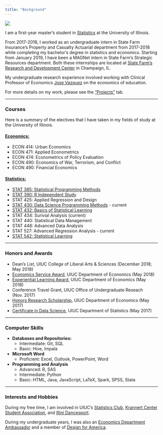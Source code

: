 ```yaml
---
title: "Background"
---
```


![](Timothy Chin.png)
  
I am a first-year master's student in [Statistics](https://stat.illinois.edu/academics/graduate-programs/degree-programs/ms-statistics){target="_blank"} at the University of Illinois. 
  
From 2017-2018, I worked as an undergraduate intern in State Farm Insurance's Property and Casualty Actuarial department from 2017-2018 while completing my bachelor's degree in statistics and economics. Starting from January 2019, I have been a MAGNet intern in State Farm's Strategic Resources department. Both these internships are located at [State Farm's Research and Development Center](https://rdc.statefarm/#!/home){target="_blank"} in Champaign, IL.  
  
My undergraduate research experience involved working with Clinical Professor of Economics [Jose Vazquez](https://chroniclevitae.com/people/194561-jose-vazquez/profile){target="_blank"} on the economics of education. 

For more details on my work, please see the ["Projects"](https://timothychin328.github.io/website/projects.html) tab.

  
***  
  
### Courses
  
Here is a summary of the electives that I have taken in my fields of study at the University of Illinois.

#### [**Economics:**](https://economics.illinois.edu/){target="_blank"}  
- ECON 414: Urban Economics  
- ECON 471: Applied Econometrics  
- ECON 474: Econometrics of Policy Evaluation  
- ECON 490: Economics of War, Terrorism, and Conflict
- ECON 490: Financial Economics  

#### [**Statistics:**](https://stat.illinois.edu/){target="_blank"}   
- [STAT 385: Statistical Programming Methods](http://stat385.stat.illinois.edu/){target="_blank"}  
- [STAT 390: R Independent Study](https://ytliu0.github.io/Stat390EF-R-Independent-Study-archive/index.html){target="_blank"}
- STAT 425: Applied Regression and Design  
- [STAT 430: Data Science Programming Methods](https://stat430.com) - current
- [STAT 432: Basics of Statistical Learning](https://daviddalpiaz.github.io/stat432sp18/){target="_blank"} 
- STAT 434: Surivial Analysis (current)
- STAT 440: Statistical Data Management  
- STAT 448: Advanced Data Analysis 
- STAT 527: Advanced Regression Analysis - current
- [STAT 542: Statistical Learning](https://publish.illinois.edu/liangf/teaching/stat-542/){target="_blank"}
  
***
  
### Honors and Awards
- Dean's List, UIUC College of Liberal Arts & Sciences (December 2018; May 2018)
- [Economics Service Award](https://economics.illinois.edu/resources/awards-scholarships/undergraduate/service-award){target="_blank"}, UIUC Department of Economics (May 2018)
- [Experiential Learning Award](https://economics.illinois.edu/resources/awards-scholarships/undergraduate/experiential-learning-award){target="_blank"}, UIUC Department of Economics (May 2018)
- Conference Travel Grant, UIUC Office of Undergraduate Reseach (Nov. 2017)
- [Honors Research Scholarship](https://economics.illinois.edu/resources/awards-scholarships/undergraduate/honors-research-scholarship){target="_blank"}, UIUC Department of Economics (May 2017)
- [Certificate in Data Science](https://drive.google.com/file/d/1a0_AyGOCeSVfyoClxZHgqi-XA4BVeOQK/view?usp=sharing){target="_blank"}, UIUC Department of Statistics (May 2017)

  
***
  
### Computer Skills
- **Databases and Repositories:**   
  - Intermediate: Git, SQL  
  - Basic: Hive, Impala  
- **Microsoft Word**  
  - Proficient: Excel, Outlook, PowerPoint, Word  
- **Programming and Analysis**  
  - Advanced: R, SAS  
  - Intermediate: Python  
  - Basic: HTML, Java, JavaScript, LaTeX, Spark, SPSS, Stata  

  
*** 
  
### Interests and Hobbies 
During my free time, I am involved in UIUC's [Statistics Club](https://stat.illinois.edu/illini-statistics-club){target="_blank"}, [Krannert Center Student Association](http://kcsa.illinois.edu/){target="_blank"}, and [Illini Dancesport](https://publish.illinois.edu/illinidancesport/){target="_blank"}.

During my undergraduate years, I was also an [Economics Department Ambassador](https://economics.illinois.edu/academics/undergraduate-program/student-groups/econ-ambassadors/past-economics-ambassadors){target="_blank"} and a member of [Design for America](https://dfaillinois.com/index.html){target="_blank"}.



